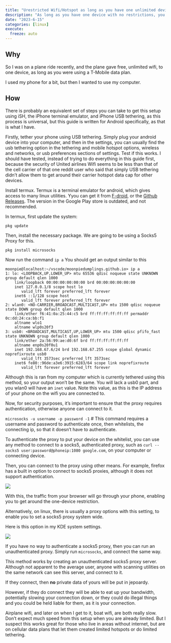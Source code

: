 ```yaml
---
title: "Urestricted Wifi/Hotspot as long as you have one unlimited device"
description: "As long as you have one device with no restrictions, you can make this become many"
date: "2023-6-15"
categories: [linux]
execute:
  freeze: auto
---
```


## Why

So I was on a plane ride recently, and the plane gave free, unlimited wifi, to one device, as long as you were using a T-Mobile data plan. 

I used my phone for a bit, but then I wanted to use my computer. 

## How

There is probably an equivalent set of steps you can take to get this setup using iSH, the iPhone terminal emulator, and iPhone USB tethering, as this process is universal, but this guide is written for Android specifically, as that is what I have.

Firstly, tether your phone using USB tethering. Simply plug your android device into your computer, and then in the settings, you can usually find the usb tethering option in the tethering and mobile hotspot options, wireless and networks, or usb preferences sections of settings. Test if this works. I should have tested, instead of trying to do everything in this guide first, because the security of United airlines Wifi seems to be less than that of the cell carrier of that one reddit user who said that simply USB tethering didn't allow them to get around their carrier hotspot data cap for other devices.

Install termux. Termux is a terminal emulator for android, which gives access to many linux utilities. Yyou can get it from [F-droid](https://f-droid.org/packages/com.termux/), or the [Github Releases](https://github.com/termux/termux-app/releases/). The version in the Google Play store is outdated, and not recommended.

In termux, first update the system:

`pkg update`

Then, install the necessary package. We are going to be using a Socks5 Proxy for this.

`pkg install microsocks`

Now run the command `ip a` You should get an output similar to this

```.default
moonpie@localhost:~/vscode/moonpiedumplings.github.io> ip a
1: lo: <LOOPBACK,UP,LOWER_UP> mtu 65536 qdisc noqueue state UNKNOWN group default qlen 1000
    link/loopback 00:00:00:00:00:00 brd 00:00:00:00:00:00
    inet 127.0.0.1/8 scope host lo
       valid_lft forever preferred_lft forever
    inet6 ::1/128 scope host 
       valid_lft forever preferred_lft forever
2: wlan0: <NO-CARRIER,BROADCAST,MULTICAST,UP> mtu 1500 qdisc noqueue state DOWN group default qlen 1000
    link/ether f6:41:0a:25:44:c5 brd ff:ff:ff:ff:ff:ff permaddr 0c:dd:24:ca:bb:f1
    altname wlo1
    altname wlp0s20f3
3: usb0: <BROADCAST,MULTICAST,UP,LOWER_UP> mtu 1500 qdisc pfifo_fast state UNKNOWN group default qlen 1000
    link/ether 2a:56:99:ae:d0:6f brd ff:ff:ff:ff:ff:ff
    altname enp0s20f0u1
    inet 192.168.67.6/24 brd 192.168.67.255 scope global dynamic noprefixroute usb0
       valid_lft 3573sec preferred_lft 3573sec
    inet6 fe80::96de:a3e6:3915:6283/64 scope link noprefixroute 
       valid_lft forever preferred_lft forever
```

Although this is ran from my computer which is currently tethered using this method, so your output won't be the same. You will lack a usb0 part, and you wlan0 will have an `inet` value. Note this value, as this is the IP address of your phone on the wifi you are connected to.

Now, for security purposes, it's important to ensure that the proxy requires authentication, otherwise anyone can connect to it.

`microsocks -u username -p password -1` # This command requires a username and password to authenticate once, then whitelists, the connecting ip, so that it doesn't have to authenticate.

To authenticate the proxy to put your device on the whitelist, you can use any method to connect to a socks5, authenticated proxy, such as `curl --socks5 user:password@phoneip:1080 google.com`, on your computer or connecting device. 

Then, you can connect to the proxy using other means. For example, firefox has a built in option to connect to socks5 proxies, although it does not support authentication.

![](images/firefoxsettings.png)

With this, the traffic from your browser will go through your phone, enabling you to get around the one-device restriction. 

Alternatively, on linux, there is usually a proxy options with this setting, to enable you to set a socks5 proxy system wide. 

Here is this option in my KDE system settings.

![](images/kdesettings.png)

If you have no way to authenticate a socks5 proxy, then you can run an unauthenticated proxy. Simply run `microsocks`, and connect the same way.

::: {.callout-warning}
This method works by creating an unauthenticated socks5 proxy server. Although not apparent to the average user, anyone with scanning utilities on the same network can see this server, and connect to it. 

If they connect, then **no** private data of yours will be put in jepoardy.

However, if they do connect they will be able to eat up your bandwidth, potentially slowing your connection down, or they could do illegal things and you could be held liable for them, as it is your connection.
:::



Airplane wifi, and later on when I get to it, boat wifi, are both really slow. Don't expect much speed from this setup when you are already limited. But I suspect this works great for those who live in areas without internet, but are on cellular data plans that let them created limited hotspots or do limited tethering.



